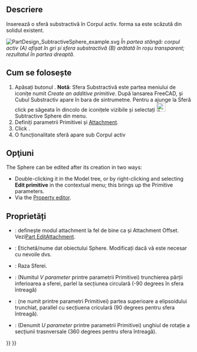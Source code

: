 <languages/>

{{Docnav
|[[PartDesign_SubtractiveCylinder|Subtractive cylinder]]
|[[PartDesign_SubtractiveCone|Subtractive cone]]
|[[PartDesign_Workbench|PartDesign]]
|IconL=PartDesign_SubtractiveCylinder.svg
|IconR=PartDesign_SubtractiveCone.svg
|IconC=Workbench_PartDesign.svg
}}

<div class="mw-translate-fuzzy">
{{GuiCommand|Name=PartDesign SubtractiveSphere|Workbenches=[[PartDesign Workbench|PartDesign]]|MenuLocation=Part Design → Create a subtractive primitive → Subtractive Sphere|Shortcut=None|SeeAlso=[[PartDesign CompPrimitiveSubtractive]]}}
</div>

<span id="Description"></span>
==Descriere==

Inserează o sferă substractivă în Corpul activ. forma sa este scăzută din solidul existent.

[[File:PartDesign_SubtractiveSphere_example.svg|none]]
''În partea stângă: corpul activ (A) afișat în gri și sfera substractivă (B) arătată în roșu transparent; rezultatul în partea dreaptă.''

<span id="Usage"></span>
<div class="mw-translate-fuzzy">
== Cum se folosește ==
</div>

<div class="mw-translate-fuzzy">
# Apăsați butonul {{KEY|[[Image:PartDesign SubtractiveSphere.png|24px]] '''Subtractive Sphere'''}} . '''Notă''': Sfera Substractivă este partea meniului de iconițe numit ''Create an additive primitive''. După lansarea FreeCAD, și Cubul Substractiv apare în bara de sintrumetne. Pentru a ajunge la Sferă click pe săgeata în dincolo de iconițele vizibile și selectați [[Image:PartDesign SubtractiveSphere.png|24px]] Subtractive Sphere din menu.
# Definiți parametrii Primitivei și [[Part_EditAttachment|Attachment]].
# Click {{KEY|OK}}.
# O funcționalitate sferă apare sub Corpul activ
</div>

<span id="Options"></span>
== Opţiuni ==

<div class="mw-translate-fuzzy">
The Sphere can be edited after its creation in two ways:
* Double-clicking it in the Model tree, or by right-clicking and selecting '''Edit primitive''' in the contextual menu; this brings up the Primitive parameters.
* Via the [[Property editor]].
</div>

<span id="Properties"></span>
==Proprietăți==

<div class="mw-translate-fuzzy">
* {{PropertyData|Attachment}}: definește modul attachment la fel de bine ca și Attachment Offset. Vezi[[Part EditAttachment]].
* {{PropertyData|Label}}: Etichetă/nume dat obiectului Sphere. Modificați dacă vă este necesar cu nevoile dvs.
* {{PropertyData|Radius}}: Raza Sferei.
* {{PropertyData|Angle1}}: (Numitul ''V parameter'' printre parametrii Primitivei) trunchierea părții inferioarea a sferei, parlel la secțiunea circulară (-90 degrees în sfera întreagă)
* {{PropertyData|Angle2}}: (ne numit printre parametri Primitivei) partea superioare a elipsoidului trunchiat, parallel cu secțiuena criculară (90 degrees pentru sfera întreagă).
* {{PropertyData|Angle3}}: (Denumit ''U parameter'' printre parametrii Primitivei) unghiul de rotație a secțiunii trasnversale (360 degrees pentru sfera întreagă).
</div>


{{Docnav
|[[PartDesign_SubtractiveCylinder|Subtractive cylinder]]
|[[PartDesign_SubtractiveCone|Subtractive cone]]
|[[PartDesign_Workbench|PartDesign]]
|IconL=PartDesign_SubtractiveCylinder.svg
|IconR=PartDesign_SubtractiveCone.svg
|IconC=Workbench_PartDesign.svg
}}


{{PartDesign_Tools_navi{{#translation:}}}}
{{Userdocnavi{{#translation:}}}}